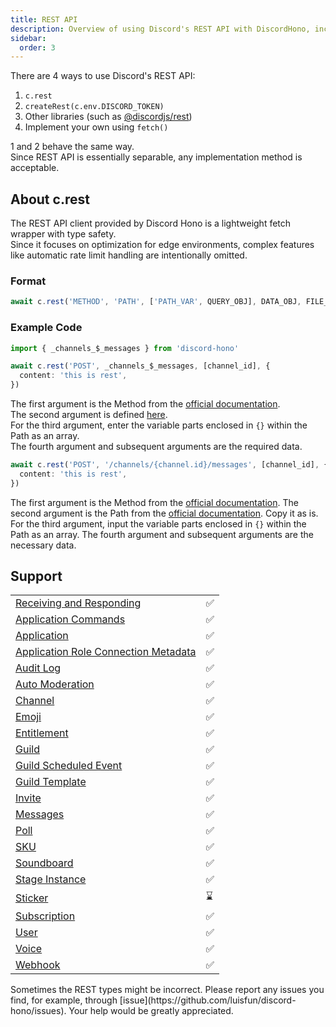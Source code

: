 ```yaml
---
title: REST API
description: Overview of using Discord's REST API with DiscordHono, including integration with `c.rest`, other libraries, and custom implementations for API interactions.
sidebar:
  order: 3
---
```



There are 4 ways to use Discord's REST API:

1. `c.rest`
2. `createRest(c.env.DISCORD_TOKEN)`
3. Other libraries (such as [@discordjs/rest](https://discord.js.org/docs/packages/rest/main))
4. Implement your own using `fetch()`

1 and 2 behave the same way.  
Since REST API is essentially separable, any implementation method is acceptable.

## About c.rest

The REST API client provided by Discord Hono is a lightweight fetch wrapper with type safety.  
Since it focuses on optimization for edge environments, complex features like automatic rate limit handling are intentionally omitted.

### Format

```ts
await c.rest('METHOD', 'PATH', ['PATH_VAR', QUERY_OBJ], DATA_OBJ, FILE_OBJ)
```

### Example Code

<Tabs>
<TabItem label="Variables">

```ts
import { _channels_$_messages } from 'discord-hono'

await c.rest('POST', _channels_$_messages, [channel_id], {
  content: 'this is rest',
})
```

The first argument is the Method from the [official documentation](https://discord.com/developers/docs/resources/message#create-message).  
The second argument is defined [here](https://github.com/luisfun/discord-hono/blob/main/src/rest/rest-path.ts).  
For the third argument, enter the variable parts enclosed in `{}` within the Path as an array.  
The fourth argument and subsequent arguments are the required data.

</TabItem>
<TabItem label="Docs Path">

```ts
await c.rest('POST', '/channels/{channel.id}/messages', [channel_id], {
  content: 'this is rest',
})
```

The first argument is the Method from the [official documentation](https://discord.com/developers/docs/resources/message#create-message).
The second argument is the Path from the [official documentation](https://discord.com/developers/docs/resources/message#create-message). Copy it as is.
For the third argument, input the variable parts enclosed in `{}` within the Path as an array.
The fourth argument and subsequent arguments are the necessary data.

</TabItem>
</Tabs>

## Support

|                                                                                                                            |     |
| -------------------------------------------------------------------------------------------------------------------------- | --- |
| [Receiving and Responding](https://discord.com/developers/docs/interactions/receiving-and-responding)                      | ✅  |
| [Application Commands](https://discord.com/developers/docs/interactions/application-commands)                              | ✅  |
| [Application](https://discord.com/developers/docs/resources/application)                                                   | ✅  |
| [Application Role Connection Metadata](https://discord.com/developers/docs/resources/application-role-connection-metadata) | ✅  |
| [Audit Log](https://discord.com/developers/docs/resources/audit-log)                                                       | ✅  |
| [Auto Moderation](https://discord.com/developers/docs/resources/auto-moderation)                                           | ✅  |
| [Channel](https://discord.com/developers/docs/resources/channel)                                                           | ✅  |
| [Emoji](https://discord.com/developers/docs/resources/emoji)                                                               | ✅  |
| [Entitlement](https://discord.com/developers/docs/resources/entitlement)                                                   | ✅  |
| [Guild](https://discord.com/developers/docs/resources/guild)                                                               | ✅  |
| [Guild Scheduled Event](https://discord.com/developers/docs/resources/guild-scheduled-event)                               | ✅  |
| [Guild Template](https://discord.com/developers/docs/resources/guild-template)                                             | ✅  |
| [Invite](https://discord.com/developers/docs/resources/invite)                                                             | ✅  |
| [Messages](https://discord.com/developers/docs/resources/message)                                                          | ✅  |
| [Poll](https://discord.com/developers/docs/resources/poll)                                                                 | ✅  |
| [SKU](https://discord.com/developers/docs/resources/sku)                                                                   | ✅  |
| [Soundboard](https://discord.com/developers/docs/resources/soundboard)                                                     | ✅  |
| [Stage Instance](https://discord.com/developers/docs/resources/stage-instance)                                             | ✅  |
| [Sticker](https://discord.com/developers/docs/resources/sticker)                                                           | ⌛  |
| [Subscription](https://discord.com/developers/docs/resources/subscription)                                                 | ✅  |
| [User](https://discord.com/developers/docs/resources/user)                                                                 | ✅  |
| [Voice](https://discord.com/developers/docs/resources/voice)                                                               | ✅  |
| [Webhook](https://discord.com/developers/docs/resources/webhook)                                                           | ✅  |

<Aside>
  Sometimes the REST types might be incorrect. Please report any issues you
  find, for example, through
  [issue](https://github.com/luisfun/discord-hono/issues). Your help would be
  greatly appreciated.
</Aside>
